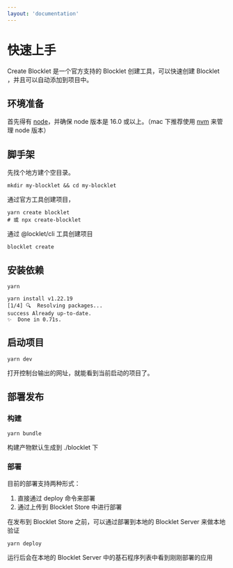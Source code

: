 ```yaml
---
layout: 'documentation'
---
```


# 快速上手

Create Blocklet 是一个官方支持的 Blocklet 创建工具，可以快速创建 Blocklet ，并且可以自动添加到项目中。

## 环境准备

首先得有 [node](https://nodejs.org/en/)，并确保 node 版本是 16.0 或以上。（mac 下推荐使用 [nvm](https://github.com/creationix/nvm) 来管理 node 版本）

## 脚手架

先找个地方建个空目录。

```shell
mkdir my-blocklet && cd my-blocklet
```

通过官方工具创建项目，

```shell
yarn create blocklet
# 或 npx create-blocklet
```

通过 @locklet/cli 工具创建项目

```shell
blocklet create
```

## 安装依赖

```shell
yarn

yarn install v1.22.19
[1/4] 🔍  Resolving packages...
success Already up-to-date.
✨  Done in 0.71s.
```

## 启动项目

```shell
yarn dev
```

打开控制台输出的网址，就能看到当前启动的项目了。

## 部署发布

### 构建

```shell
yarn bundle
```

构建产物默认生成到 ./blocklet 下

### 部署

目前的部署支持两种形式：

1. 直接通过 deploy 命令来部署
2. 通过上传到 Blocklet Store 中进行部署

在发布到 Blocklet Store 之前，可以通过部署到本地的 Blocklet Server 来做本地验证

```shell
yarn deploy
```

运行后会在本地的 Blocklet Server 中的基石程序列表中看到刚刚部署的应用
